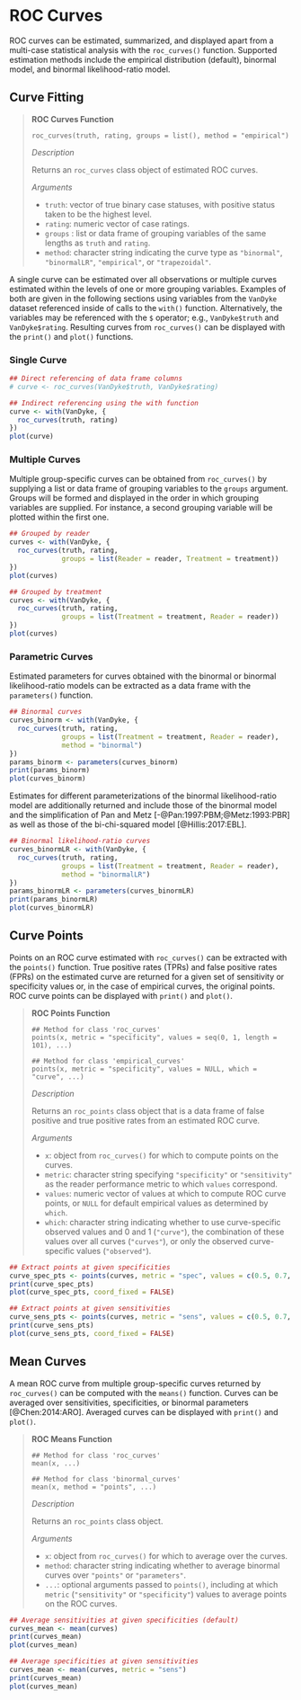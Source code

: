 # ROC Curves

ROC curves can be estimated, summarized, and displayed apart from a multi-case statistical analysis with the `roc_curves()` function.  Supported estimation methods include the empirical distribution (default), binormal model, and binormal likelihood-ratio model.

## Curve Fitting

> **ROC Curves Function**
>
> `roc_curves(truth, rating, groups = list(), method = "empirical")`
>
> *Description*
>
> Returns an `roc_curves` class object of estimated ROC curves.
>
> *Arguments*
>
> * `truth`: vector of true binary case statuses, with positive status taken to be the highest level.
> * `rating`: numeric vector of case ratings.
> * `groups` : list or data frame of grouping variables of the same lengths as `truth` and `rating`.
> * `method`: character string indicating the curve type as `"binormal"`, `"binormalLR"`, `"empirical"`, or `"trapezoidal"`.

A single curve can be estimated over all observations or multiple curves estimated within the levels of one or more grouping variables.  Examples of both are given in the following sections using variables from the `VanDyke` dataset referenced inside of calls to the `with()` function.  Alternatively, the variables may be referenced with the `$` operator; e.g., `VanDyke$truth` and `VanDyke$rating`.  Resulting curves from `roc_curves()` can be displayed with the `print()` and `plot()` functions.

### Single Curve

```r
## Direct referencing of data frame columns
# curve <- roc_curves(VanDyke$truth, VanDyke$rating)

## Indirect referencing using the with function
curve <- with(VanDyke, {
  roc_curves(truth, rating)
})
plot(curve)
```


### Multiple Curves

Multiple group-specific curves can be obtained from `roc_curves()` by supplying a list or data frame of grouping variables to the `groups` argument.  Groups will be formed and displayed in the order in which grouping variables are supplied.  For instance, a second grouping variable will be plotted within the first one.

```r
## Grouped by reader
curves <- with(VanDyke, {
  roc_curves(truth, rating,
             groups = list(Reader = reader, Treatment = treatment))
})
plot(curves)
```

```r
## Grouped by treatment
curves <- with(VanDyke, {
  roc_curves(truth, rating,
             groups = list(Treatment = treatment, Reader = reader))
})
plot(curves)
```


### Parametric Curves

Estimated parameters for curves obtained with the binormal or binormal likelihood-ratio models can be extracted as a data frame with the `parameters()` function.

```r
## Binormal curves
curves_binorm <- with(VanDyke, {
  roc_curves(truth, rating,
             groups = list(Treatment = treatment, Reader = reader),
             method = "binormal")
})
params_binorm <- parameters(curves_binorm)
print(params_binorm)
plot(curves_binorm)
```

Estimates for different parameterizations of the binormal likelihood-ratio model are additionally returned and include those of the binormal model and the simplification of Pan and Metz [-@Pan:1997:PBM;@Metz:1993:PBR] as well as those of the bi-chi-squared model [@Hillis:2017:EBL].

```r
## Binormal likelihood-ratio curves
curves_binormLR <- with(VanDyke, {
  roc_curves(truth, rating,
             groups = list(Treatment = treatment, Reader = reader),
             method = "binormalLR")
})
params_binormLR <- parameters(curves_binormLR)
print(params_binormLR)
plot(curves_binormLR)
```


## Curve Points

Points on an ROC curve estimated with `roc_curves()` can be extracted with the `points()` function.  True positive rates (TPRs) and false positive rates (FPRs) on the estimated curve are returned for a given set of sensitivity or specificity values or, in the case of empirical curves, the original points.  ROC curve points can be displayed with `print()` and `plot()`.

> **ROC Points Function**
>
> `## Method for class 'roc_curves'`  
> `points(x, metric = "specificity", values = seq(0, 1, length = 101), ...)`
>
> `## Method for class 'empirical_curves'`  
> `points(x, metric = "specificity", values = NULL, which = "curve", ...)`
>
> *Description*
>
> Returns an `roc_points` class object that is a data frame of false positive and true positive rates from an estimated ROC curve.
>
> *Arguments*
>
> * `x`: object from `roc_curves()` for which to compute points on the curves.
> * `metric`: character string specifying `"specificity"` or `"sensitivity"` as the reader performance metric to which `values` correspond.
> * `values`: numeric vector of values at which to compute ROC curve points, or `NULL` for default empirical values as determined by `which`.
> * `which`: character string indicating whether to use curve-specific observed values and 0 and 1 (`"curve"`), the combination of these values over all curves (`"curves"`), or only the observed curve-specific values (`"observed"`).

```r
## Extract points at given specificities
curve_spec_pts <- points(curves, metric = "spec", values = c(0.5, 0.7, 0.9))
print(curve_spec_pts)
plot(curve_spec_pts, coord_fixed = FALSE)

## Extract points at given sensitivities
curve_sens_pts <- points(curves, metric = "sens", values = c(0.5, 0.7, 0.9))
print(curve_sens_pts)
plot(curve_sens_pts, coord_fixed = FALSE)
```


## Mean Curves

A mean ROC curve from multiple group-specific curves returned by `roc_curves()` can be computed with the `means()` function.  Curves can be averaged over sensitivities, specificities, or binormal parameters [@Chen:2014:ARO].  Averaged curves can be displayed with `print()` and `plot()`.

> **ROC Means Function**
>
> `## Method for class 'roc_curves'`  
> `mean(x, ...)`
>
> `## Method for class 'binormal_curves'`  
> `mean(x, method = "points", ...)`
>
> *Description*
>
> Returns an `roc_points` class object.
>
> *Arguments*
>
> * `x`: object from `roc_curves()` for which to average over the curves.
> * `method`: character string indicating whether to average binormal curves over `"points"` or `"parameters"`.
> * `...`: optional arguments passed to `points()`, including at which `metric` (`"sensitivity"` or `"specificity"`) values to average points on the ROC curves.


```r
## Average sensitivities at given specificities (default)
curves_mean <- mean(curves)
print(curves_mean)
plot(curves_mean)
```

```r
## Average specificities at given sensitivities
curves_mean <- mean(curves, metric = "sens")
print(curves_mean)
plot(curves_mean)
```
